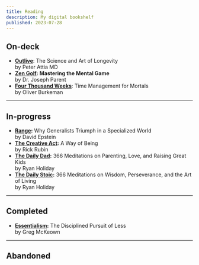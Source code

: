 ```yaml
---
title: Reading
description: My digital bookshelf
published: 2023-07-28
---
```


## On-deck

- **[Outlive](https://www.amazon.com/Outlive-Science-Art-Longevity/dp/1785044559)**: The Science and Art of Longevity<br/><span>by Peter Attia MD</span>
- **[Zen Golf](https://www.amazon.com/Zen-Golf-Mastering-Mental-Game/dp/0385504462): Mastering the Mental Game**<br/><span>by Dr. Joseph Parent</span>
- **[Four Thousand Weeks](https://www.amazon.com/Four-Thousand-Weeks-Management-Mortals/dp/0374159122)**: Time Management for Mortals<br/><span>by Oliver Burkeman</span>

---

## In-progress

- **[Range](https://www.amazon.com/Range-Generalists-Triumph-Specialized-World/dp/0735214506/):** Why Generalists Triumph in a Specialized World<br/><span>by David Epstein</span>
- **[The Creative Act](https://www.amazon.com/Creative-Act-Way-Being/dp/0593652886):** A Way of Being<br/><span>by Rick Rubin</span>
- **[The Daily Dad](https://www.amazon.com/Daily-Dad-Meditations-Parenting-Raising/dp/0593539052/):** 366 Meditations on Parenting, Love, and Raising Great Kids<br/><span>by Ryan Holiday</span>
- **[The Daily Stoic](https://www.amazon.com/Daily-Stoic-Meditations-Wisdom-Perseverance/dp/0735211736/):** 366 Meditations on Wisdom, Perseverance, and the Art of Living<br/><span>by Ryan Holiday</span>

---

## Completed

- **[Essentialism](https://www.amazon.com/Essentialism-Disciplined-Pursuit-Greg-McKeown/dp/0804137382):** The Disciplined Pursuit of Less<br/><span>by Greg McKeown</span>

---

## Abandoned
